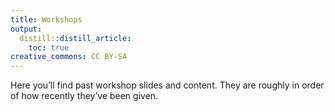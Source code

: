 ```yaml
---
title: Workshops
output:
  distill::distill_article:
    toc: true
creative_commons: CC BY-SA
---
```


Here you'll find past workshop slides and content. They are roughly in order of how recently they've been given. 
